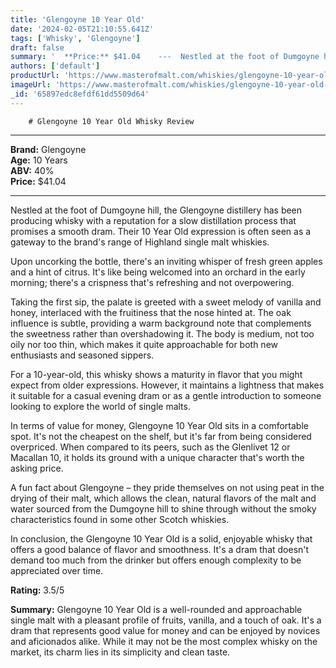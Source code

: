 ```yaml
---
title: 'Glengoyne 10 Year Old'
date: '2024-02-05T21:10:55.641Z'
tags: ['Whisky', 'Glengoyne']
draft: false
summary: '  **Price:** $41.04    ---  Nestled at the foot of Dumgoyne hill, the Glengoyne distillery has been producing whisky with a reputa...'
authors: ['default']
productUrl: 'https://www.masterofmalt.com/whiskies/glengoyne-10-year-old-whisky/'
imageUrl: 'https://www.masterofmalt.com/whiskies/glengoyne-10-year-old-whisky.jpg'
_id: '65897edc8efdf61dd5509d64'
---
```


        # Glengoyne 10 Year Old Whisky Review

---

**Brand:** Glengoyne  
**Age:** 10 Years  
**ABV:** 40%  
**Price:** $41.04

---

Nestled at the foot of Dumgoyne hill, the Glengoyne distillery has been producing whisky with a reputation for a slow distillation process that promises a smooth dram. Their 10 Year Old expression is often seen as a gateway to the brand's range of Highland single malt whiskies.

Upon uncorking the bottle, there's an inviting whisper of fresh green apples and a hint of citrus. It's like being welcomed into an orchard in the early morning; there's a crispness that's refreshing and not overpowering.

Taking the first sip, the palate is greeted with a sweet melody of vanilla and honey, interlaced with the fruitiness that the nose hinted at. The oak influence is subtle, providing a warm background note that complements the sweetness rather than overshadowing it. The body is medium, not too oily nor too thin, which makes it quite approachable for both new enthusiasts and seasoned sippers.

For a 10-year-old, this whisky shows a maturity in flavor that you might expect from older expressions. However, it maintains a lightness that makes it suitable for a casual evening dram or as a gentle introduction to someone looking to explore the world of single malts.

In terms of value for money, Glengoyne 10 Year Old sits in a comfortable spot. It's not the cheapest on the shelf, but it's far from being considered overpriced. When compared to its peers, such as the Glenlivet 12 or Macallan 10, it holds its ground with a unique character that's worth the asking price.

A fun fact about Glengoyne – they pride themselves on not using peat in the drying of their malt, which allows the clean, natural flavors of the malt and water sourced from the Dumgoyne hill to shine through without the smoky characteristics found in some other Scotch whiskies.

In conclusion, the Glengoyne 10 Year Old is a solid, enjoyable whisky that offers a good balance of flavor and smoothness. It's a dram that doesn't demand too much from the drinker but offers enough complexity to be appreciated over time.

**Rating:** 3.5/5

**Summary:** Glengoyne 10 Year Old is a well-rounded and approachable single malt with a pleasant profile of fruits, vanilla, and a touch of oak. It's a dram that represents good value for money and can be enjoyed by novices and aficionados alike. While it may not be the most complex whisky on the market, its charm lies in its simplicity and clean taste.
